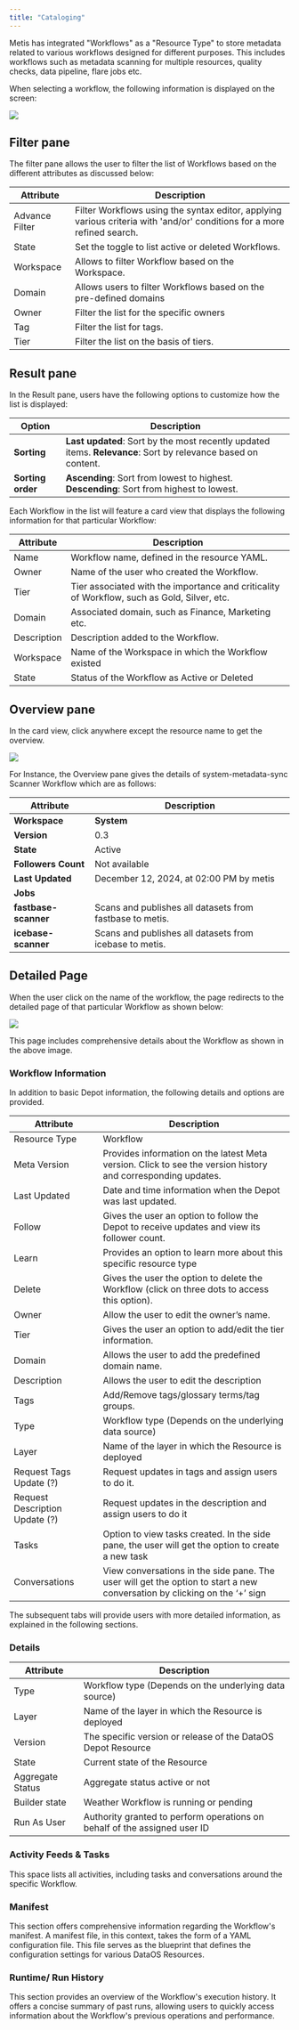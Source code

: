 ```yaml
---
title: "Cataloging"
---
```


Metis has integrated "Workflows" as a "Resource Type" to store metadata related to various workflows designed for different purposes. This includes workflows such as metadata scanning for multiple resources, quality checks, data pipeline, flare jobs etc.

When selecting a workflow, the following information is displayed on the screen:

![](/catalogin01-scanner.png)

## Filter pane

The filter pane allows the user to filter the list of Workflows based on the different attributes as discussed below:

| Attribute      | Description                                                                                                             |
| -------------- | ----------------------------------------------------------------------------------------------------------------------- |
| Advance Filter | Filter Workflows using the syntax editor, applying various criteria with 'and/or' conditions for a more refined search. |
| State          | Set the toggle to list active or deleted Workflows.                                                                     |
| Workspace      | Allows to filter Workflow based on the Workspace.                                                                       |
| Domain         | Allows users to filter Workflows based on the pre-defined domains                                                       |
| Owner          | Filter the list for the specific owners                                                                                 |
| Tag            | Filter the list for tags.                                                                                               |
| Tier           | Filter the list on the basis of tiers.                                                                                  |

## Result pane

In the Result pane, users have the following options to customize how the list is displayed:

| Option            | Description                                                                                                   |
| ----------------- | ------------------------------------------------------------------------------------------------------------- |
| **Sorting**       | **Last updated**: Sort by the most recently updated items. **Relevance**: Sort by relevance based on content. |
| **Sorting order** | **Ascending**: Sort from lowest to highest. **Descending**: Sort from highest to lowest.                      |

Each Workflow in the list will feature a card view that displays the following information for that particular Workflow:

| Attribute   | Description                                                                                 |
| ----------- | ------------------------------------------------------------------------------------------- |
| Name        | Workflow name, defined in the resource YAML.                                                |
| Owner       | Name of the user who created the Workflow.                                                  |
| Tier        | Tier associated with the importance and criticality of Workflow, such as Gold, Silver, etc. |
| Domain      | Associated domain, such as Finance, Marketing etc.                                          |
| Description | Description added to the Workflow.                                                          |
| Workspace   | Name of the Workspace in which the Workflow existed                                         |
| State       | Status of the Workflow as Active or Deleted                                                 |

## Overview pane

In the card view, click anywhere except the resource name to get the overview.

![](/cataloging02-scanner.png)

For Instance, the Overview pane gives the details of system-metadata-sync Scanner Workflow which are as follows:&#x20;

| Attribute            | Description                                              |
| -------------------- | -------------------------------------------------------- |
| **Workspace**        | **System**                                               |
| **Version**          | 0.3                                                      |
| **State**            | Active                                                   |
| **Followers Count**  | Not available                                            |
| **Last Updated**     | December 12, 2024, at 02:00 PM by metis                  |
| **Jobs**             |                                                          |
| **fastbase-scanner** | Scans and publishes all datasets from fastbase to metis. |
| **icebase-scanner**  | Scans and publishes all datasets from icebase to metis.  |

## Detailed Page

When the user click on the name of the workflow, the page redirects to the detailed page of that particular Workflow as shown below:

![](/cataloging03-scanner.png)

This page includes comprehensive details about the Workflow as shown in the above image.

### Workflow Information

In addition to basic Depot information, the following details and options are provided.

| Attribute                      | Description                                                                                                               |
| ------------------------------ | ------------------------------------------------------------------------------------------------------------------------- |
| Resource Type                  | Workflow                                                                                                                  |
| Meta Version                   | Provides information on the latest Meta version. Click to see the version history and corresponding updates.              |
| Last Updated                   | Date and time information when the Depot was last updated.                                                                |
| Follow                         | Gives the user an option to follow the Depot to receive updates and view its follower count.                              |
| Learn                          | Provides an option to learn more about this specific resource type                                                        |
| Delete                         | Gives the user the option to delete the Workflow (click on three dots to access this option).                             |
| Owner                          | Allow the user to edit the owner’s name.                                                                                  |
| Tier                           | Gives the user an option to add/edit the tier information.                                                                |
| Domain                         | Allows the user to add the predefined domain name.                                                                        |
| Description                    | Allows the user to edit the description                                                                                   |
| Tags                           | Add/Remove tags/glossary terms/tag groups.                                                                                |
| Type                           | Workflow type (Depends on the underlying data source)                                                                     |
| Layer                          | Name of the layer in which the Resource is deployed                                                                       |
| Request Tags Update (?)        | Request updates in tags and assign users to do it.                                                                        |
| Request Description Update (?) | Request updates in the description and assign users to do it                                                              |
| Tasks                          | Option to view tasks created. In the side pane, the user will get the option to create a new task                         |
| Conversations                  | View conversations in the side pane. The user will get the option to start a new conversation by clicking on the ‘+’ sign |

The subsequent tabs will provide users with more detailed information, as explained in the following sections.

### Details

| Attribute        | Description                                                               |
| ---------------- | ------------------------------------------------------------------------- |
| Type             | Workflow type (Depends on the underlying data source)                     |
| Layer            | Name of the layer in which the Resource is deployed                       |
| Version          | The specific version or release of the DataOS Depot Resource              |
| State            | Current state of the Resource                                             |
| Aggregate Status | Aggregate status active or not                                            |
| Builder state    | Weather Workflow is running or pending                                    |
| Run As User      | Authority granted to perform operations on behalf of the assigned user ID |

### Activity Feeds & Tasks

This space lists all activities, including tasks and conversations around the specific Workflow.

### Manifest

This section offers comprehensive information regarding the Workflow's manifest. A manifest file, in this context, takes the form of a YAML configuration file. This file serves as the blueprint that defines the configuration settings for various DataOS Resources.

### Runtime/ Run History

This section provides an overview of the Workflow's execution history. It offers a concise summary of past runs, allowing users to quickly access information about the Workflow's previous operations and performance.&#x20;